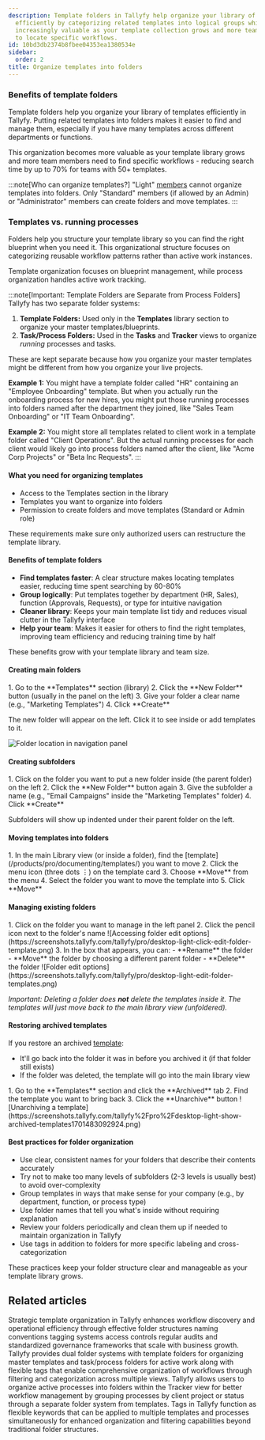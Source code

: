 ```yaml
---
description: Template folders in Tallyfy help organize your library of workflow blueprints
  efficiently by categorizing related templates into logical groups which becomes
  increasingly valuable as your template collection grows and more team members need
  to locate specific workflows.
id: 10bd3db2374b8fbee04353ea1380534e
sidebar:
  order: 2
title: Organize templates into folders
---
```



### Benefits of template folders

Template folders help you organize your library of templates efficiently in Tallyfy. Putting related templates into folders makes it easier to find and manage them, especially if you have many templates across different departments or functions.

This organization becomes more valuable as your template library grows and more team members need to find specific workflows - reducing search time by up to 70% for teams with 50+ templates.

:::note[Who can organize templates?]
"Light" [members](/products/pro/documenting/members/) cannot organize templates into folders. Only "Standard" members (if allowed by an Admin) or "Administrator" members can create folders and move templates.
:::

### Templates vs. running processes

Folders help you structure your template library so you can find the right blueprint when you need it. This organizational structure focuses on categorizing reusable workflow patterns rather than active work instances.

Template organization focuses on blueprint management, while process organization handles active work tracking.

:::note[Important: Template Folders are Separate from Process Folders]
Tallyfy has two separate folder systems:

1.  **Template Folders:** Used only in the **Templates** library section to organize your master templates/blueprints.
2.  **Task/Process Folders:** Used in the **Tasks** and **Tracker** views to organize *running* processes and tasks.

These are kept separate because how you organize your master templates might be different from how you organize your live projects.

**Example 1:** You might have a template folder called "HR" containing an "Employee Onboarding" template. But when you actually run the onboarding process for new hires, you might put those running processes into folders named after the department they joined, like "Sales Team Onboarding" or "IT Team Onboarding".

**Example 2:** You might store all templates related to client work in a template folder called "Client Operations". But the actual running processes for each client would likely go into process folders named after the client, like "Acme Corp Projects" or "Beta Inc Requests".
:::

#### What you need for organizing templates
- Access to the Templates section in the library
- Templates you want to organize into folders
- Permission to create folders and move templates (Standard or Admin role)

These requirements make sure only authorized users can restructure the template library.

#### Benefits of template folders
- **Find templates faster**: A clear structure makes locating templates easier, reducing time spent searching by 60-80%
- **Group logically**: Put templates together by department (HR, Sales), function (Approvals, Requests), or type for intuitive navigation
- **Cleaner library**: Keeps your main template list tidy and reduces visual clutter in the Tallyfy interface
- **Help your team**: Makes it easier for others to find the right templates, improving team efficiency and reducing training time by half

These benefits grow with your template library and team size.

#### Creating main folders

<Steps>
1. Go to the **Templates** section (library)
2. Click the **New Folder** button (usually in the panel on the left)
3. Give your folder a clear name (e.g., "Marketing Templates")
4. Click **Create**
</Steps>

The new folder will appear on the left. Click it to see inside or add templates to it.

![Folder location in navigation panel](https://screenshots.tallyfy.com/tallyfy/pro/desktop-light-point-folders-templates.png)

#### Creating subfolders

<Steps>
1. Click on the folder you want to put a new folder inside (the parent folder) on the left
2. Click the **New Folder** button again
3. Give the subfolder a name (e.g., "Email Campaigns" inside the "Marketing Templates" folder)
4. Click **Create**
</Steps>

Subfolders will show up indented under their parent folder on the left.

#### Moving templates into folders

<Steps>
1. In the main Library view (or inside a folder), find the [template](/products/pro/documenting/templates/) you want to move
2. Click the menu icon (three dots ⋮) on the template card
3. Choose **Move** from the menu
4. Select the folder you want to move the template into
5. Click **Move**
</Steps>

#### Managing existing folders

<Steps>
1. Click on the folder you want to manage in the left panel
2. Click the pencil icon next to the folder's name
   ![Accessing folder edit options](https://screenshots.tallyfy.com/tallyfy/pro/desktop-light-click-edit-folder-template.png)
3. In the box that appears, you can:
    - **Rename** the folder
    - **Move** the folder by choosing a different parent folder
    - **Delete** the folder
   ![Folder edit options](https://screenshots.tallyfy.com/tallyfy/pro/desktop-light-edit-folder-templates.png)
</Steps>

*Important: Deleting a folder does **not** delete the templates inside it. The templates will just move back to the main library view (unfoldered).* 

#### Restoring archived templates

If you restore an archived [template](/products/pro/documenting/templates/):
- It'll go back into the folder it was in before you archived it (if that folder still exists)
- If the folder was deleted, the template will go into the main library view

<Steps>
1. Go to the **Templates** section and click the **Archived** tab
2. Find the template you want to bring back
3. Click the **Unarchive** button
   ![Unarchiving a template](https://screenshots.tallyfy.com/tallyfy%2Fpro%2Fdesktop-light-show-archived-templates1701483092924.png)
</Steps>

#### Best practices for folder organization
- Use clear, consistent names for your folders that describe their contents accurately
- Try not to make too many levels of subfolders (2-3 levels is usually best) to avoid over-complexity
- Group templates in ways that make sense for your company (e.g., by department, function, or process type)
- Use folder names that tell you what's inside without requiring explanation
- Review your folders periodically and clean them up if needed to maintain organization in Tallyfy
- Use tags in addition to folders for more specific labeling and cross-categorization

These practices keep your folder structure clear and manageable as your template library grows.


## Related articles
<CardGrid>
<LinkTitleCard header="<b>Templates > Best practices for template organization and management</b>" href="/products/pro/documenting/templates/template-organization-best-practices/" > Strategic template organization in Tallyfy enhances workflow discovery and operational efficiency through effective folder structures naming conventions tagging systems access controls regular audits and standardized governance frameworks that scale with business growth. </LinkTitleCard>
<LinkTitleCard header="<b>Tasks View > Organize tasks and processes into folders</b>" href="/products/pro/tracking-and-tasks/tasks-view/how-can-i-add-tasks-to-folders-in-tallyfy/" > Tallyfy provides dual folder systems with template folders for organizing master templates and task/process folders for active work along with flexible tags that enable comprehensive organization of workflows through filtering and categorization across multiple views. </LinkTitleCard>
<LinkTitleCard header="<b>Organize Processes > Organize processes into folders</b>" href="/products/pro/tracking-and-tasks/tracker-view/organize-processes/how-can-i-add-tasks-to-folders-in-tallyfy/" > Tallyfy allows users to organize active processes into folders within the Tracker view for better workflow management by grouping processes by client project or status through a separate folder system from templates. </LinkTitleCard>
<LinkTitleCard header="<b>Templates > Tags</b>" href="/products/pro/documenting/templates/how-to-manage-templates-and-processes-with-tags/" > Tags in Tallyfy function as flexible keywords that can be applied to multiple templates and processes simultaneously for enhanced organization and filtering capabilities beyond traditional folder structures. </LinkTitleCard>
</CardGrid>